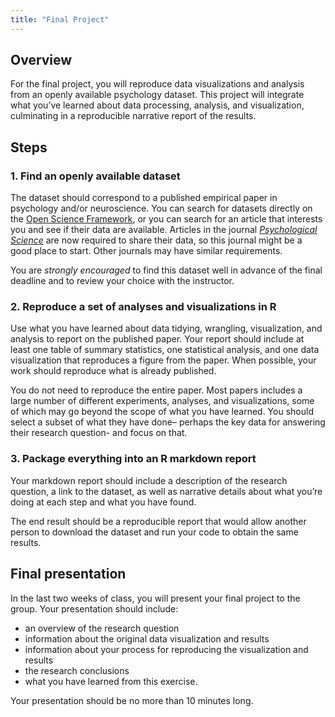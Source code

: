 ```yaml
---
title: "Final Project"
---
```


## Overview

For the final project, you will reproduce data visualizations and analysis from an openly available psychology dataset. This project will integrate what you've learned about data processing, analysis, and visualization, culminating in a reproducible narrative report of the results.

## Steps

### 1. Find an openly available dataset

The dataset should correspond to a published empirical paper in psychology and/or neuroscience. You can search for datasets directly on the [Open Science Framework](https://osf.io/), or you can search for an article that interests you and see if their data are available. Articles in the journal [*Psychological Science*](https://journals.sagepub.com/home/pss) are now required to share their data, so this journal might be a good place to start. Other journals may have similar requirements.

You are *strongly encouraged* to find this dataset well in advance of the final deadline and to review your choice with the instructor.

### 2. Reproduce a set of analyses and visualizations in R

Use what you have learned about data tidying, wrangling, visualization, and analysis to report on the published paper. Your report should include at least one table of summary statistics, one statistical analysis, and one data visualization that reproduces a figure from the paper. When possible, your work should reproduce what is already published.

You do not need to reproduce the entire paper. Most papers includes a large number of different experiments, analyses, and visualizations, some of which may go beyond the scope of what you have learned. You should select a subset of what they have done– perhaps the key data for answering their research question- and focus on that.

### 3. Package everything into an R markdown report

Your markdown report should include a description of the research question, a link to the dataset, as well as narrative details about what you're doing at each step and what you have found.

The end result should be a reproducible report that would allow another person to download the dataset and run your code to obtain the same results.

## Final presentation

In the last two weeks of class, you will present your final project to the group. Your presentation should include:

-   an overview of the research question
-   information about the original data visualization and results
-   information about your process for reproducing the visualization and results
-   the research conclusions
-   what you have learned from this exercise.

Your presentation should be no more than 10 minutes long.
